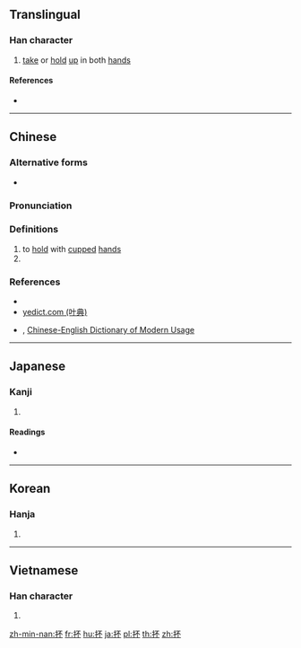 ==Translingual==

===Han character===
{{Han char|rn=64|rad=手|as=04|sn=7|four=51090|canj=QMF|ids=⿰扌不}}

# [[take]] or [[hold]] [[up]] in both [[hand]]s

====References====
* {{Han ref|kx=0421.120|dkj=11886|dj=0768.120|hdz=31834.050|uh=6294|ud=25236|bh=CAEB|bd=51947}}

----

==Chinese==
{{zh-forms}}

===Alternative forms===
* {{zh-l|㧵}}

===Pronunciation===
{{zh-pron
|m=póu
|c=pau4
|h=pfs=
|md=
|mn=
|w=
|mc=y
|oc=y
|cat=v,cls
}}

===Definitions===
{{zh-hanzi}}

# to [[hold]] with [[cup]]ped [[hand]]s
# {{n-g|classifier for handfuls of things}}

===References===
* {{R:twedu|B01258}}
* [http://yedict.com/zsCONTENT.ASP?uni=6294 yedict.com (叶典)]
* {{w|Lin Yutang|Yutang, Lin}}, [http://humanum.arts.cuhk.edu.hk/Lexis/Lindict/ Chinese-English Dictionary of Modern Usage]

----

==Japanese==

===Kanji===
{{ja-kanji|grade=|rs=手04}}

# {{defn|lang=ja|sort=手04}}

====Readings====
* {{ja-readings|on=[[ほう]] (hō), [[はい]] (hai)|kun=[[すくう]] (sukuu), [[など]] (nado)}}

----

==Korean==

===Hanja===
{{ko-hanja|hangeul=부|eumhun=|rv=bu|mr=pu|y=pu}}

# {{defn|lang=ko|sort=手04}}

----

==Vietnamese==

===Han character===
{{vi-readings|rs=手04|hanviet=bồi}}

# {{defn|lang=vi|sort=手04}}

[[zh-min-nan:抔]]
[[fr:抔]]
[[hu:抔]]
[[ja:抔]]
[[pl:抔]]
[[th:抔]]
[[zh:抔]]